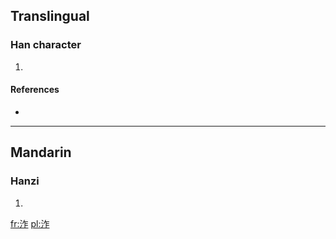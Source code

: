 ==Translingual==

===Han character===
{{Han char|rn=85|rad=水|as=05|sn=8|four=|canj=水人尸 (EOS)}}

# {{defn|Han|sort=水05}}

====References====
* {{Han ref|kx=0616.020|dkj=17281|dj=1009.160|hdz=31587.080|uh=6CCE|ud=27854}}

----

==Mandarin==

===Hanzi===
{{cmn-hanzi|pin=[[zhuó]] ([[zhuo2]])|wg=cho<sup>2</sup>}}

# {{defn|Mandarin|sort=水05}}

[[fr:泎]]
[[pl:泎]]